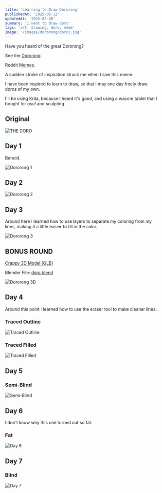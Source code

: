 ```yaml
---
title: 'Learning to Draw Dororong'
publishedAt: '2025-05-12'
updatedAt: '2025-05-20'
summary: 'I want to draw doro'
tags: 'art, drawing, doro, meme'
image: '/images/dororong/doro3.jpg'
---
```


Have you heard of the great Dororong?

See the [Dororong](https://knowyourmeme.com/memes/dororong).

Reddit [Memes](https://www.reddit.com/r/NikkeMobile/comments/1gmbg6a/hi_im_new_to_the_sub_and_i_would_like_to_see_your/).

A sudden stroke of inspiration struck me when I saw this meme. 

I have been inspired to learn to draw, so that I may one day freely draw doros of my own.

I'll be using Krita, because I heard it's good, and using a wacom tablet that I bought for osu! and sculpting.

## Original
![THE DORO](/images/dororong/doro-original.webp)

## Day 1
Behold.

![Dororong 1](/images/dororong/doro1.jpg)

## Day 2
![Dororong 2](/images/dororong/doro2.jpg)

## Day 3
Around here I learned how to use layers to separate my coloring from my lines, making it a little easier to fill in the color.

![Dororong 3](/images/dororong/doro3.jpg)

## BONUS ROUND
[Crappy 3D Model (GLB)](/models/doro.glb)

Blender File: [doro.blend](/blender/doro.blend)

![Dororong 3D](/images/dororong/doro-3d-1.png)

## Day 4
Around this point I learned how to use the eraser tool to make cleaner lines.

### Traced Outline
![Traced Outline](/images/dororong/doro_traced.jpg)

### Traced Filled
![Traced Filled](/images/dororong/doro_traced2.jpg)

## Day 5
### Semi-Blind
![Semi-Blind](/images/dororong/doro4.jpg)

## Day 6
I don't know why this one turned out so fat.
### Fat
![Day 6](/images/dororong/doro6-fat.jpg)

## Day 7
### Blind
![Day 7](/images/dororong/doro7-blind.jpg)